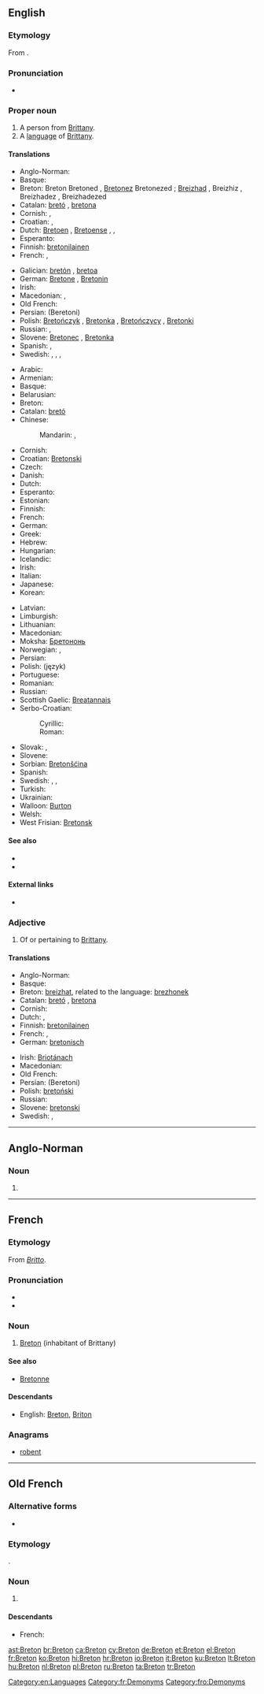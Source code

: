 {{also|breton|bretón}}
==English==
{{wikipedia}}
{{interwiktionary|code=br}}

===Etymology===
From {{etyl|fr}} {{term|lang=fr|Breton}}.

===Pronunciation===
* {{IPA|/ˈbɹɛtən/}}

===Proper noun===
{{en-proper noun|Bretons}}

# A person from [[Brittany]].
# A [[language]] of [[w:Brittany|Brittany]].

====Translations====
{{trans-top|the people}}
* Anglo-Norman: {{tø|xno|Bretun}}
* Basque: {{t|eu|bretoi|xs=Basque}}
* Breton: Breton {{m}} Bretoned {{p}}, [[Bretonez]] {{f}} Bretonezed {{p}}; [[Breizhad]] {{m}}, Breizhiz {{p}}, Breizhadez {{f}}, Breizhadezed {{p}}
* Catalan: [[bretó]] {{m}}, [[bretona]] {{f}}
* Cornish: {{t|kw|Breton|m}}, {{t|kw|Bretones|f}}
* Croatian: {{t|hr|Bretonac|m}}, {{t|hr|Bretonka|f}}
* Dutch: [[Bretoen]] {{m}}, [[Bretoense]] {{f}}, {{t|nl|Breton|m}}, {{t|nl|Bretonse|f}}
* Esperanto: {{t|eo|bretono}}
* Finnish: [[bretonilainen]]
* French: {{t+|fr|Breton|m}}, {{t+|fr|Bretonne|f}}
{{trans-mid}}
* Galician: [[bretón]] {{m}}, [[bretoa]] {{f}}
* German: [[Bretone]] {{m}}, [[Bretonin]] {{f}}
* Irish: {{t|ga|Briotánach|m|xs=Irish}}
* Macedonian: {{t|mk|Бретонец|m|tr=Brétonec}}, {{t|mk|Бретонка|f|tr=Brétonka}}
* Old French: {{tø|fro|Breton}}
* Persian: {{fa-Arab|[[برتونی]]}} (Beretoni)
* Polish: [[Bretończyk]] {{m}}, [[Bretonka]] {{f}}, [[Bretończycy]] {{m|p}}, [[Bretonki]] {{f|p}}
* Russian: {{t+|ru|бретонец|m|tr=bretónec}}, {{t|ru|бретонка|f|tr=bretónka}}
* Slovene: [[Bretonec]] {{m}}, [[Bretonka]] {{f}}
* Spanish: {{t+|es|bretón|m}}, {{t-|es|bretona|f}}
* Swedish: {{t|sv|breton|c}}, {{t|sv|bretagnare|c}}, {{t|sv|bretonska|f}}, {{t|sv|bretagniska|f}}
{{trans-bottom}}

{{trans-top|the language}}
* Arabic: {{t|ar|بريتونية|f|tr=burituníya|sc=Arab}}
* Armenian: {{t-|hy|բրետոներեն|tr=bretoneren}}
* Basque: {{t|eu|bretoiera|xs=Basque}}
* Belarusian: {{t|be|бретонская|f|tr=bretónskaja|sc=Cyrl}}
* Breton: {{t+|br|brezhoneg|m|xs=Breton}}
* Catalan: [[bretó]] {{m}}
* Chinese:
*: Mandarin: {{t|zh|布列塔尼語|sc=Hani}}, {{t|zh|布列塔尼语|tr=Bùliětǎní yǔ|sc=Hani}}
* Cornish: {{t|kw|Bretonek|m}}
* Croatian: [[Bretonski]]
* Czech: {{t+|cs|bretonština|f}}
* Danish: {{t-|da|Bretonsk}}
* Dutch: {{t|nl|Bretons}}
* Esperanto: {{t|eo|bretona lingvo|xs=Esperanto}}
* Estonian: {{t|et|bretooni}}
* Finnish: {{t+|fi|bretoni}}
* French: {{t+|fr|breton|m}}
* German: {{t+|de|Bretonisch|n}}
* Greek: {{t|el|βρετονικά|n|p|tr=vretoniká|sc=Grek}}
* Hebrew: {{t|he|בריטנית|f|tr=britonít|sc=Hebr}}
* Hungarian: {{t+|hu|Breton}}
* Icelandic: {{t|is|Bretónska}}
* Irish: {{t|ga|Briotáinis|f|xs=Irish}}
* Italian: {{t|it|bretone|m}}
* Japanese: {{t|ja|ブルトン語|tr=Buruton-go|sc=Jpan}}
* Korean: {{t|ko|브루타뉴어|tr=Beurutanyu-eo|sc=Kore}}
{{trans-mid}}
* Latvian: {{t|lv|bretoņu}}
* Limburgish: {{t|li|Breitsj|n|xs=Limburgish}}
* Lithuanian: {{t|lt|bretonų}}
* Macedonian: {{t-|mk|бретонски|m|tr=brétonski}}
* Moksha: [[Бретононь]]
* Norwegian: {{t|no|Bretonsk}}, {{t|no|Bretangsk}}
* Persian: {{t|fa|برتونی|tr=Beretuni|sc=fa-Arab}}
* Polish: (język) {{t|pl|bretoński|m}}
* Portuguese: {{t+|pt|bretão}}
* Romanian: {{t|ro|bretonă|f}}
* Russian: {{t+|ru|бретонский|m|tr=bretónskij}}
* Scottish Gaelic: [[Breatannais]] {{f}}
* Serbo-Croatian:
*: Cyrillic: {{t|sh|бретонски|m}}
*: Roman: {{t|sh|bretonski|m}}
* Slovak: {{t|sk|bretónsky|m}}, {{t|sk|bretónčina|f}}
* Slovene: {{t+|sl|bretonščina|f}}
* Sorbian: [[Bretonšćina]]
* Spanish: {{t+|es|bretón|m}}
* Swedish: {{t|sv|bretonska}}, {{t|sv|bretagniska}}, {{t|sv|bretagnska}}
* Turkish: {{t+|tr|Bröton}}
* Ukrainian: {{t|uk|бретонська|f|tr=bretóns'ka|sc=Cyrl}}
* Walloon: [[Burton]]
* Welsh: {{t+|cy|Llydaweg|xs=Welsh}}
* West Frisian: [[Bretonsk]]
{{trans-bottom}}

====See also====
* {{langcat}}
* {{langlist}}

====External links====
* {{ISO 639|link=Ethnologue|1code=br|code=bre}}

===Adjective===
{{en-adj|-}}

# Of or pertaining to [[Brittany]].

====Translations====
{{trans-top|pertaining to Brittany}}
* Anglo-Norman: {{tø|xno|bretun}}
* Basque: {{t|eu|bretoi|xs=Basque}}
* Breton: [[breizhat]], related to the language: [[brezhonek]]
* Catalan: [[bretó]] {{m}}, [[bretona]] {{f}}
* Cornish: {{t|kw|bretonek}}
* Dutch: {{t|nl|Bretoens}}, {{t|nl|Bretons}}
* Finnish: [[bretonilainen]]
* French: {{t+|fr|breton|m}}, {{t+|fr|bretonne|f}}
* German: [[bretonisch]]
{{trans-mid}}
* Irish: [[Briotánach]]
* Macedonian: {{t-|mk|бретонски|m|tr=brétonski}}
* Old French: {{tø|fro|breton}}
* Persian: {{fa-Arab|[[برتونی]]}} (Beretoni)
* Polish: [[bretoński]]
* Russian: {{t+|ru|бретонский|tr=bretónskij}}
* Slovene: [[bretonski]]
* Swedish: {{t|sv|bretonsk}}, {{t|sv|bretagnisk}}
{{trans-bottom}}

[[Category:en:Languages]]

----

==Anglo-Norman==

===Noun===
{{xno-noun|m|Bretonz|Bretonz}}

# {{alternative form of|Bretun|lang=xno}}

----

==French==

===Etymology===
From {{etyl|la|fr}} ''[[Britto]]''.

===Pronunciation===
* {{IPA|/bʁə.tɔ̃/|lang=fr}}
* {{audio|Fr-breton.ogg|Audio}}

===Noun===
{{fr-noun|m|f=Bretonne}}

# [[#English|Breton]] (inhabitant of Brittany)

====See also====
* [[Bretonne]]

====Descendants====
* English: [[#English|Breton]], [[Briton]]

===Anagrams===
* [[robent#French|robent]]

[[Category:fr:Demonyms]]

----

==Old French==

===Alternative forms===
* {{l|fro|Bretun}}

===Etymology===
{{etyl|la|fro}} {{term|Britto|lang=la}}.

===Noun===
{{fro-noun|m}}

# {{l|en|Breton}} {{gloss|inhabitant of Brittany}}

====Descendants====
* French: {{l|fr|Breton}}

[[Category:fro:Demonyms]]

[[ast:Breton]]
[[br:Breton]]
[[ca:Breton]]
[[cy:Breton]]
[[de:Breton]]
[[et:Breton]]
[[el:Breton]]
[[fr:Breton]]
[[ko:Breton]]
[[hi:Breton]]
[[hr:Breton]]
[[io:Breton]]
[[it:Breton]]
[[ku:Breton]]
[[lt:Breton]]
[[hu:Breton]]
[[nl:Breton]]
[[pl:Breton]]
[[ru:Breton]]
[[ta:Breton]]
[[tr:Breton]]